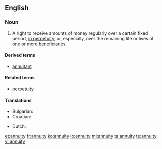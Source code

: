 ==English==
{{wikipedia}}

===Noun===
{{en-noun|annuities}}

# A right to receive amounts of money regularly over a certain fixed period, [[in perpetuity]], or, especially, over the remaining life or lives of one or more [[beneficiaries]].

====Derived terms====
* [[annuitant]]

====Related terms====
* [[perpetuity]]

====Translations====
{{trans-top|right to periodic payment}}
* Bulgarian: {{t|bg|годишна рента|sc=Cyrl}}
* Croatian: {{t-|hr|anuitet|m}}
{{trans-mid}}
* Dutch: {{t-|nl|lijfrenteverzekering|f}}
{{trans-bottom}}

[[et:annuity]]
[[fr:annuity]]
[[ko:annuity]]
[[io:annuity]]
[[ml:annuity]]
[[ta:annuity]]
[[te:annuity]]
[[vi:annuity]]